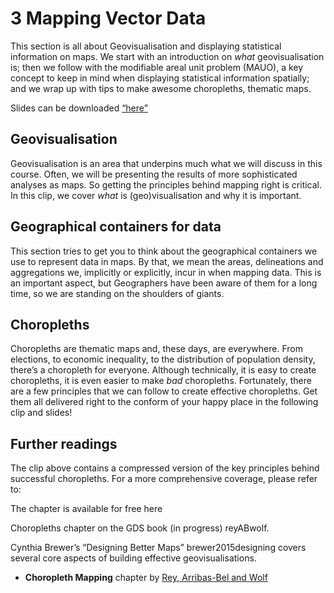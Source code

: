 # 3 Mapping Vector Data {#sec-vector-data .unnumbered}

This section is all about Geovisualisation and displaying statistical information on maps. We start with an introduction on *what* geovisualisation is; then we follow with the modifiable areal unit problem (MAUO), a key concept to keep in mind when displaying statistical information spatially; and we wrap up with tips to make awesome choropleths, thematic maps. 

Slides can be downloaded ["here"](/html/vector_data_gds.pdf)

## Geovisualisation
Geovisualisation is an area that underpins much what we will discuss in this course. Often, we will be presenting the results of more sophisticated analyses as maps. So getting the principles behind mapping right is critical. In this clip, we cover *what* is (geo)visualisation and why it is important.

## Geographical containers for data
This section tries to get you to think about the geographical containers we use to represent data in maps. By that, we mean the areas, delineations and aggregations we, implicitly or explicitly, incur in when mapping data. This is an important aspect, but Geographers have been aware of them for a long time, so we are standing on the shoulders of giants.

## Choropleths
Choropleths are thematic maps and, these days, are everywhere. From elections, to economic inequality, to the distribution of population density, there’s a choropleth for everyone. Although technically, it is easy to create choropleths, it is even easier to make *bad* choropleths. Fortunately, there are a few principles that we can follow to create effective choropleths. Get them all delivered right to the conform of your happy place in the following clip and slides!

## Further readings
The clip above contains a compressed version of the key principles behind successful choropleths. For a more comprehensive coverage, please refer to:

The chapter is available for free here

Choropleths chapter on the GDS book (in progress) reyABwolf.

Cynthia Brewer’s “Designing Better Maps” brewer2015designing covers several core aspects of building effective geovisualisations.

- **Choropleth Mapping** chapter by [Rey, Arribas-Bel and Wolf](https://geographicdata.science/book/notebooks/05_choropleth.html) 